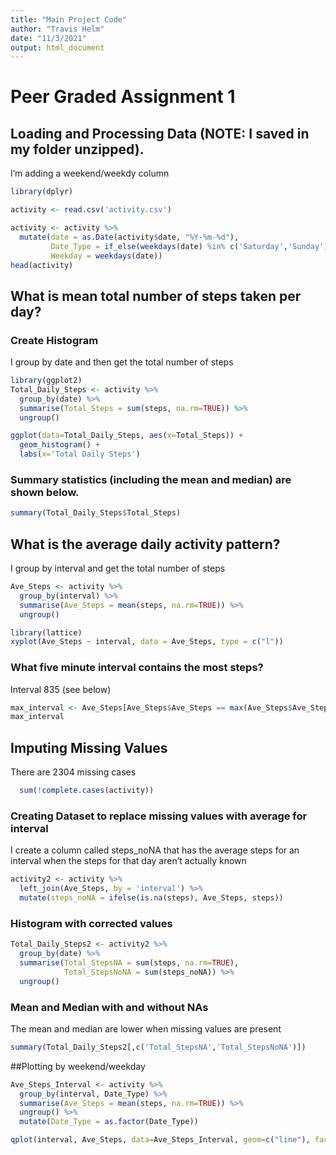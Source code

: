 ```yaml
---
title: "Main Project Code"
author: "Travis Helm"
date: "11/3/2021"
output: html_document
---
```


# Peer Graded Assignment 1

## Loading and Processing Data (NOTE:  I saved in my folder unzipped).

I'm adding a weekend/weekdy column

```r
library(dplyr)

activity <- read.csv('activity.csv') 

activity <- activity %>% 
  mutate(date = as.Date(activity$date, "%Y-%m-%d"),
         Date_Type = if_else(weekdays(date) %in% c('Saturday','Sunday'), 'weekend','weekday'),
         Weekday = weekdays(date))
head(activity)
```

## What is mean total number of steps taken per day?

### Create Histogram

I group by date and then get the total number of steps

```r
library(ggplot2)
Total_Daily_Steps <- activity %>% 
  group_by(date) %>% 
  summarise(Total_Steps = sum(steps, na.rm=TRUE)) %>% 
  ungroup()

ggplot(data=Total_Daily_Steps, aes(x=Total_Steps)) +
  geom_histogram() +
  labs(x='Total Daily Steps')


```


### Summary statistics (including the mean and median) are shown below.  

```r
summary(Total_Daily_Steps$Total_Steps)


```

## What is the average daily activity pattern?

I group by interval and get the total number of steps

```r

Ave_Steps <- activity %>% 
  group_by(interval) %>% 
  summarise(Ave_Steps = mean(steps, na.rm=TRUE)) %>% 
  ungroup() 

library(lattice)
xyplot(Ave_Steps ~ interval, data = Ave_Steps, type = c("l"))


```


### What five minute interval contains the most steps?

Interval 835 (see below)

```r

max_interval <- Ave_Steps[Ave_Steps$Ave_Steps == max(Ave_Steps$Ave_Steps),]
max_interval

```

## Imputing Missing Values
There are 2304 missing cases

```r
  sum(!complete.cases(activity))
```

### Creating Dataset to replace missing values with average for interval

I create a column called steps_noNA that has the average steps for an interval
when the steps for that day aren't actually known

```r

activity2 <- activity %>% 
  left_join(Ave_Steps, by = 'interval') %>% 
  mutate(steps_noNA = ifelse(is.na(steps), Ave_Steps, steps))
```

### Histogram with corrected values

```r
Total_Daily_Steps2 <- activity2 %>% 
  group_by(date) %>% 
  summarise(Total_StepsNA = sum(steps, na.rm=TRUE),
            Total_StepsNoNA = sum(steps_noNA)) %>% 
  ungroup()

```

### Mean and Median with and without NAs

The mean and median are lower when missing values are present

```r

summary(Total_Daily_Steps2[,c('Total_StepsNA','Total_StepsNoNA')])
```

##Plotting by weekend/weekday

```r



Ave_Steps_Interval <- activity %>% 
  group_by(interval, Date_Type) %>% 
  summarise(Ave_Steps = mean(steps, na.rm=TRUE)) %>% 
  ungroup() %>% 
  mutate(Date_Type = as.factor(Date_Type))

qplot(interval, Ave_Steps, data=Ave_Steps_Interval, geom=c("line"), facets = Date_Type~., ylab = 'Number of Steps')


```
